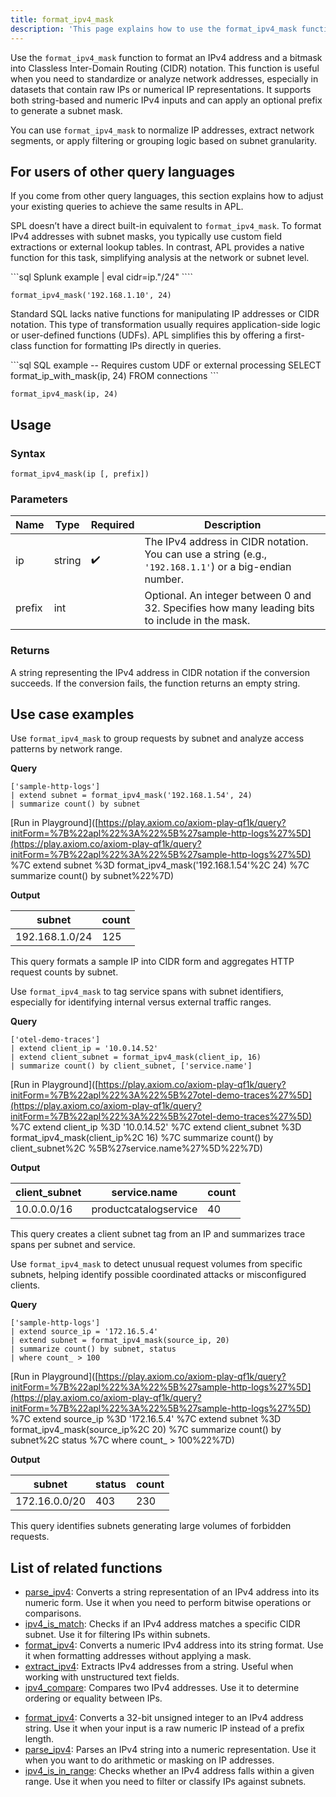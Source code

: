 ```yaml
---
title: format_ipv4_mask
description: 'This page explains how to use the format_ipv4_mask function in APL.'
---
```


Use the `format_ipv4_mask` function to format an IPv4 address and a bitmask into Classless Inter-Domain Routing (CIDR) notation. This function is useful when you need to standardize or analyze network addresses, especially in datasets that contain raw IPs or numerical IP representations. It supports both string-based and numeric IPv4 inputs and can apply an optional prefix to generate a subnet mask.

You can use `format_ipv4_mask` to normalize IP addresses, extract network segments, or apply filtering or grouping logic based on subnet granularity.

## For users of other query languages

If you come from other query languages, this section explains how to adjust your existing queries to achieve the same results in APL.

<AccordionGroup>
<Accordion title="Splunk SPL users">

SPL doesn’t have a direct built-in equivalent to `format_ipv4_mask`. To format IPv4 addresses with subnet masks, you typically use custom field extractions or external lookup tables. In contrast, APL provides a native function for this task, simplifying analysis at the network or subnet level.

<CodeGroup>
```sql Splunk example
| eval cidr=ip."/24"
````

```kusto APL equivalent
format_ipv4_mask('192.168.1.10', 24)
```

</CodeGroup>

</Accordion>
<Accordion title="ANSI SQL users">

Standard SQL lacks native functions for manipulating IP addresses or CIDR notation. This type of transformation usually requires application-side logic or user-defined functions (UDFs). APL simplifies this by offering a first-class function for formatting IPs directly in queries.

<CodeGroup>
```sql SQL example
-- Requires custom UDF or external processing
SELECT format_ip_with_mask(ip, 24) FROM connections
```

```kusto APL equivalent
format_ipv4_mask(ip, 24)
```

</CodeGroup>

</Accordion>
</AccordionGroup>

## Usage

### Syntax

```kusto
format_ipv4_mask(ip [, prefix])
```

### Parameters

| Name   | Type   | Required | Description                                                                                             |
| ------ | ------ | -------- | ------------------------------------------------------------------------------------------------------- |
| ip     | string | ✔️       | The IPv4 address in CIDR notation. You can use a string (e.g., `'192.168.1.1'`) or a big-endian number. |
| prefix | int    |          | Optional. An integer between 0 and 32. Specifies how many leading bits to include in the mask.          |

### Returns

A string representing the IPv4 address in CIDR notation if the conversion succeeds. If the conversion fails, the function returns an empty string.

## Use case examples

<Tabs>
<Tab title="Log analysis">

Use `format_ipv4_mask` to group requests by subnet and analyze access patterns by network range.

**Query**

```kusto
['sample-http-logs']
| extend subnet = format_ipv4_mask('192.168.1.54', 24)
| summarize count() by subnet
```

\[Run in Playground]\([https://play.axiom.co/axiom-play-qf1k/query?initForm=%7B%22apl%22%3A%22%5B%27sample-http-logs%27%5D](https://play.axiom.co/axiom-play-qf1k/query?initForm=%7B%22apl%22%3A%22%5B%27sample-http-logs%27%5D) %7C extend subnet %3D format\_ipv4\_mask('192.168.1.54'%2C 24) %7C summarize count() by subnet%22%7D)

**Output**

| subnet         | count |
| -------------- | ----- |
| 192.168.1.0/24 | 125   |

This query formats a sample IP into CIDR form and aggregates HTTP request counts by subnet.

</Tab>
<Tab title="OpenTelemetry traces">

Use `format_ipv4_mask` to tag service spans with subnet identifiers, especially for identifying internal versus external traffic ranges.

**Query**

```kusto
['otel-demo-traces']
| extend client_ip = '10.0.14.52'
| extend client_subnet = format_ipv4_mask(client_ip, 16)
| summarize count() by client_subnet, ['service.name']
```

\[Run in Playground]\([https://play.axiom.co/axiom-play-qf1k/query?initForm=%7B%22apl%22%3A%22%5B%27otel-demo-traces%27%5D](https://play.axiom.co/axiom-play-qf1k/query?initForm=%7B%22apl%22%3A%22%5B%27otel-demo-traces%27%5D) %7C extend client\_ip %3D '10.0.14.52' %7C extend client\_subnet %3D format\_ipv4\_mask(client\_ip%2C 16) %7C summarize count() by client\_subnet%2C %5B%27service.name%27%5D%22%7D)

**Output**

| client\_subnet | service.name          | count |
| -------------- | --------------------- | ----- |
| 10.0.0.0/16    | productcatalogservice | 40    |

This query creates a client subnet tag from an IP and summarizes trace spans per subnet and service.

</Tab>
<Tab title="Security logs">

Use `format_ipv4_mask` to detect unusual request volumes from specific subnets, helping identify possible coordinated attacks or misconfigured clients.

**Query**

```kusto
['sample-http-logs']
| extend source_ip = '172.16.5.4'
| extend subnet = format_ipv4_mask(source_ip, 20)
| summarize count() by subnet, status
| where count_ > 100
```

\[Run in Playground]\([https://play.axiom.co/axiom-play-qf1k/query?initForm=%7B%22apl%22%3A%22%5B%27sample-http-logs%27%5D](https://play.axiom.co/axiom-play-qf1k/query?initForm=%7B%22apl%22%3A%22%5B%27sample-http-logs%27%5D) %7C extend source\_ip %3D '172.16.5.4' %7C extend subnet %3D format\_ipv4\_mask(source\_ip%2C 20) %7C summarize count() by subnet%2C status %7C where count\_ > 100%22%7D)

**Output**

| subnet        | status | count |
| ------------- | ------ | ----- |
| 172.16.0.0/20 | 403    | 230   |

This query identifies subnets generating large volumes of forbidden requests.

</Tab>
</Tabs>

## List of related functions

* [parse\_ipv4](/apl/network-functions/parse_ipv4): Converts a string representation of an IPv4 address into its numeric form. Use it when you need to perform bitwise operations or comparisons.
* [ipv4\_is\_match](/apl/network-functions/ipv4_is_match): Checks if an IPv4 address matches a specific CIDR subnet. Use it for filtering IPs within subnets.
* [format\_ipv4](/apl/network-functions/format_ipv4): Converts a numeric IPv4 address into its string format. Use it when formatting addresses without applying a mask.
* [extract\_ipv4](/apl/network-functions/extract_ipv4): Extracts IPv4 addresses from a string. Useful when working with unstructured text fields.
* [ipv4\_compare](/apl/network-functions/ipv4_compare): Compares two IPv4 addresses. Use it to determine ordering or equality between IPs.

- [format_ipv4](/apl/scalar-functions/ip-functions/format-ipv4): Converts a 32-bit unsigned integer to an IPv4 address string. Use it when your input is a raw numeric IP instead of a prefix length.
- [parse_ipv4](/apl/scalar-functions/ip-functions/parse-ipv4): Parses an IPv4 string into a numeric representation. Use it when you want to do arithmetic or masking on IP addresses.
- [ipv4_is_in_range](/apl/scalar-functions/ip-functions/ipv4-is-in-range): Checks whether an IPv4 address falls within a given range. Use it when you need to filter or classify IPs against subnets.
